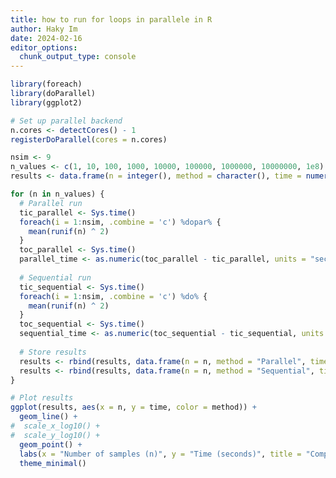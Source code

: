 ```yaml
---
title: how to run for loops in parallele in R
author: Haky Im
date: 2024-02-16
editor_options: 
  chunk_output_type: console
---
```


```r
library(foreach)
library(doParallel)
library(ggplot2)

# Set up parallel backend
n.cores <- detectCores() - 1
registerDoParallel(cores = n.cores)

nsim <- 9
n_values <- c(1, 10, 100, 1000, 10000, 100000, 1000000, 10000000, 1e8)
results <- data.frame(n = integer(), method = character(), time = numeric(), stringsAsFactors = FALSE)

for (n in n_values) {
  # Parallel run
  tic_parallel <- Sys.time()
  foreach(i = 1:nsim, .combine = 'c') %dopar% {
    mean(runif(n) ^ 2)
  }
  toc_parallel <- Sys.time()
  parallel_time <- as.numeric(toc_parallel - tic_parallel, units = "secs")
  
  # Sequential run
  tic_sequential <- Sys.time()
  foreach(i = 1:nsim, .combine = 'c') %do% {
    mean(runif(n) ^ 2)
  }
  toc_sequential <- Sys.time()
  sequential_time <- as.numeric(toc_sequential - tic_sequential, units = "secs")
  
  # Store results
  results <- rbind(results, data.frame(n = n, method = "Parallel", time = parallel_time))
  results <- rbind(results, data.frame(n = n, method = "Sequential", time = sequential_time))
}

# Plot results
ggplot(results, aes(x = n, y = time, color = method)) +
  geom_line() +
#  scale_x_log10() +
#  scale_y_log10() +
  geom_point() +
  labs(x = "Number of samples (n)", y = "Time (seconds)", title = "Comparison of Parallel and Sequential Run Times") +
  theme_minimal()

```


